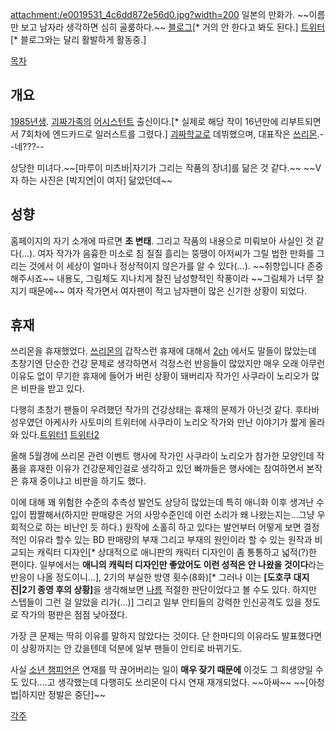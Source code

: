 attachment:/e0019531_4c6dd872e56d0.jpg?width=200
일본의 만화가. ~~이름만 보고 남자라 생각하면 심히 골룸하다.~~
[http://blog.livedoor.jp/ageodai2/ 블로그][* 거의 안 한다고 봐도 된다.] [http://twitter.com/lovely_pig328 트위터][* 블로그와는 달리 활발하게 활동중.]

[[목차]]
== 개요 ==
[[1985년]]생. [[괴짜가족]]의 [[어시스턴트]] 출신이다.[* 실제로 해당 작이 16년만에 리부트되면서 7회차에 엔드카드로 일러스트를 그렸다.] [[괴짜학교]]로 데뷔했으며, 대표작은 [[쓰리몬]].--네???--

상당한 미녀다.~~[마루이 미츠바|자기가 그리는 작품의 장녀]를 닮은 것 같다.~~ ~~V자 하는 사진은 [박지연|이 여자] 닮았던데~~

== 성향 ==
홈페이지의 자기 소개에 따르면 '''초 변태'''. 그리고 작품의 내용으로 미뤄보아 사실인 것 같다(…).  여자 작가가 음흉한 미소로 침 질질 흘리는 뚱땡이 아저씨가 그릴 법한 만화를 그리는 것에서 이 세상이 얼마나 정상적이지 않은가를 알 수 있다(…). ~~취향입니다 존중해주시죠~~ 내용도, 그림체도 지나치게 찰진 남성향적인 작풍이라 ~~그림체가 너무 찰지기 때문에~~ 여자 작가면서 여자팬이 적고 남자팬이 많은 신기한 상황이 되었다.
 
== 휴재 ==
쓰리몬을 휴재했었다. [[쓰리몬]]의 갑작스런 휴재에 대해서 [[2ch]] 에서도 말들이 많았는데 초창기엔 단순한 건강 문제로 생각하면서 걱정스런 반응들이 많았지만 매우 오래 아무런 이유도 없이 무기한 휴재에 들어가 버린 상황이 돼버리자 작가인 사쿠라이 노리오가 많은 비판을 받고 있다.

다행히 초창기 팬들이 우려했던 작가의 건강상태는 휴재의 문제가 아닌것 같다. 후타바 성우였던 아케사카 사토미의 트위터에 사쿠라이 노리오 작가와 만난 이야기가 짧게 올라와 있다.[http://twitter.com/#!/AkesakaSatomi/status/65071773821054976 트위터1] [http://twitter.com/#!/AkesakaSatomi/status/65068136067641344 트위터2]

올해 5월경에 쓰리몬 관련 이벤트 행사에 작가인 사쿠라이 노리오가 참가한 모양인데 작품을 휴재한 이유가 건강문제인걸로 생각하고 있던 빠까들은 행사에는 참여하면서 본작은 휴재 중이냐고 비판을 하기도 했다.

이에 대해 꽤 위험한 수준의 추측성 발언도 상당히 많았는데 특히 애니화 이후 생겨난 수입이 짭짤해서(하지만 판매량은 거의 사망수준인데 이런 소리가 왜 나왔는지는...그냥 우회적으로 하는 비난인 듯 하다.) 원작에 소홀히 하고 있다는 발언부터 어떻게 보면 결정적인 이유라 할수 있는 BD 판매량의 부재 그리고 부재의 원인이라 할 수 있는 원작과 비교되는 캐릭터 디자인[* 상대적으로 애니판의 캐릭터 디자인이 좀 통통하고 넓적(?)한 편이다. 일부에서는 '''애니의 캐릭터 디자인만 좋았어도 이런 성적은 안 나왔을 것이다'''라는 반응이 나올 정도이니...], 2기의 부실한 방영 횟수(8화)[* 그러나 이는 '''[도호쿠 대지진|2기 종영 후의 상황]'''을 생각해보면 [[나름]] 적절한 판단이었다고 볼 수도 있다. 하지만 스텝들이 그런 걸 알았을 리가(...)] 그리고 일부 안티들의 강력한 인신공격도 있을 정도로 작가의 평판은 점점 낮아졌다.

가장 큰 문제는 딱히 이유를 말하지 않았다는 것이다. 단 한마디의 이유라도 발표했다면 이 상황까지는 안 갔을텐데 덕분에 일부 팬들이 안티로 바뀌기도. 

사실 [[소년 챔피언]]은 연재를 막 끊어버리는 일이 '''매우 잦기 때문에''' 이것도 그 희생양일 수도 있다....고 생각했는데 다행히도 쓰리몬이 다시 연재 재개되었다. ~~아싸~~ ~~[아청법|하지만 정발은 중단]~~

[[각주]]
